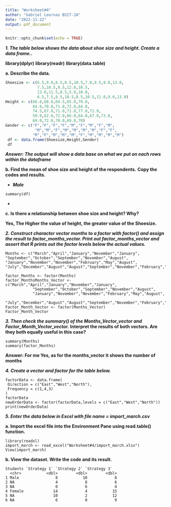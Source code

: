 ```yaml
---
title: "Worksheet#4"
author: "Gabriel Leornas BSIT-2A"
date: "2022-11-22"
output: pdf_document
---
```


```r
knitr::opts_chunk$set(echo = TRUE)
```

***1. The table below shows the data about shoe size and height. Create a data frame..***

**library(dplyr)**
**library(readr)**
**library(data.table)**


**a. Describe the data.**

```r
Shoesize <- c(6.5,9.0,8.5,8.5,10.5,7.0,9.5,9.0,13.0,
              7.5,10.5,8.5,12.0,10.5,
              13.0,11.5,8.5,5.0,10.0,
              6.5,7.5,8.5,10.5,8.5,10.5,11.0,9.0,13.0)
Height <- c(66.0,68.0,64.5,65.0,70.0,
            64.0,70.0,71.0,72.0,64.0,
            74.5,67.0,71.0,71.0,77.0,72.0,
            59.0,62.0,72.0,66.0,64.0,67.0,73.0,
            69.0,72.0,70.0,69.0,70)
Gender <- c("F","F","F","F","M","F","M","F","M",
             "M","M","F","M","M","M","M","F","F",
            "M","F","M","M","M","F","M","M","M","M")
 df <- data.frame(Shoesize,Height,Gender)
 df
```
 
***Answer: The output will show a data base on what we put on each rows within the dataframe***
 
**b. Find the mean of shoe size and height of the respondents.**
**Copy the codes and results.**

+
***Male***

```{}
summary(df)
```

+


**c. Is there a relationship between shoe size and height? Why?**

**Yes, The Higher the value of height, the greater value of the Shoesize.**


***2. Construct character vector months to a factor with factor() and assign the result to factor_months_vector. Print out factor_months_vector and assert that R prints out the factor levels below the actual values.***

```{}
Months <- c("March","April","January","November","January",
"September","October","September","November","August",
"January","November","November","February","May","August",
"July","December","August","August","September","November","February","April")

factor_Months <- factor(Months)
factor_MonthsMonths_Vector <- c("March","April","January","November","January",
            "September","October","September","November","August",
            "January","November","November","February","May","August",
            "July","December","August","August","September","November","February","April")
Factor_Month_Vector <- factor(Months_Vector)
Factor_Month_Vector
```

***3. Then check the summary() of the Months_Vector_vector and Factor_Month_Vector_vector.***
**Interpret the results of both vectors. Are they both equally useful in this case?**

```{}
summary(Months)
summary(factor_Months)
```

**Answer: For me Yes, as for the months_vector it shows the number of months**


***4. Create a vector and factor for the table below.***

```{}
factorData <- data.frame(
 Direction = c("East","West","North"),
 Frequency = c(1,4,3)
)
factorData
newOrderData <- factor(factorData,levels = c("East","West","North"))
print(newOrderData)
```

***5. Enter the data below in Excel with file name = import_march.csv***

**a. Import the excel file into the Environment Pane using read.table() function.**
```{}
library(readxl)
import_march <- read_excel("Worksheet#4/import_march.xlsx")
View(import_march)
```
**b. View the dataset. Write the code and its result.**
```{}
Students `Strategy 1` `Strategy 2` `Strategy 3`
  <chr>           <dbl>        <dbl>        <dbl>
1 Male                8           10            8
2 NA                  4            8            6
3 NA                  0            6            4
4 Female             14            4           15
5 NA                 10            2           12
6 NA                  6            0            9
```